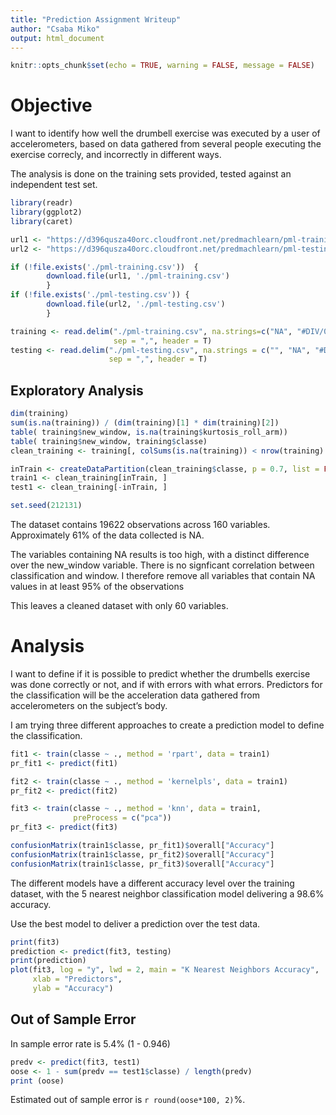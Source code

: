 ```yaml
---
title: "Prediction Assignment Writeup"
author: "Csaba Miko"
output: html_document
---
```


```r
knitr::opts_chunk$set(echo = TRUE, warning = FALSE, message = FALSE)
```

# Objective

I want to identify how well the drumbell exercise was executed by a user of
accelerometers, based on data gathered from several people executing the exercise
correcly, and incorrectly in different ways.

The analysis is done on the training sets provided, tested against an independent
test set.


```r
library(readr)
library(ggplot2)
library(caret)

url1 <- "https://d396qusza40orc.cloudfront.net/predmachlearn/pml-training.csv"
url2 <- "https://d396qusza40orc.cloudfront.net/predmachlearn/pml-testing.csv"

if (!file.exists('./pml-training.csv'))  {
        download.file(url1, './pml-training.csv')
        }
if (!file.exists('./pml-testing.csv')) {
        download.file(url2, './pml-testing.csv')
        }

training <- read.delim("./pml-training.csv", na.strings=c("NA", "#DIV/0!"),
                       sep = ",", header = T)
testing <- read.delim("./pml-testing.csv", na.strings = c("", "NA", "#DIV/0!"),
                      sep = ",", header = T)

```

## Exploratory Analysis

```r
dim(training)
sum(is.na(training)) / (dim(training)[1] * dim(training)[2])
table( training$new_window, is.na(training$kurtosis_roll_arm))
table( training$new_window, training$classe)
clean_training <- training[, colSums(is.na(training)) < nrow(training) * .95]

inTrain <- createDataPartition(clean_training$classe, p = 0.7, list = FALSE)
train1 <- clean_training[inTrain, ]
test1 <- clean_training[-inTrain, ]

set.seed(212131)
```

The dataset contains 19622 observations across 160 variables.
Approximately 61% of the data collected is NA.

The variables containing NA results is too high, with a distinct difference over
the new_window variable. 
There is no signficant correlation between classification and window.
I therefore remove all variables that contain NA values in at least 95% of the 
observations

This leaves a cleaned dataset with only 60 variables.

# Analysis

I want to define if it is possible to predict whether the drumbells exercise
was done correctly or not, and if with errors with what errors.
Predictors for the classification will be the acceleration data gathered from
accelerometers on the subject's body.

I am trying three different approaches to create a prediction model to define
the classification.

```r
fit1 <- train(classe ~ ., method = 'rpart', data = train1)
pr_fit1 <- predict(fit1)
```

```r
fit2 <- train(classe ~ ., method = 'kernelpls', data = train1)
pr_fit2 <- predict(fit2)
```

```r
fit3 <- train(classe ~ ., method = 'knn', data = train1, 
              preProcess = c("pca"))
pr_fit3 <- predict(fit3)
```

```r
confusionMatrix(train1$classe, pr_fit1)$overall["Accuracy"]
confusionMatrix(train1$classe, pr_fit2)$overall["Accuracy"]
confusionMatrix(train1$classe, pr_fit3)$overall["Accuracy"]
```

The different models have a different accuracy level over the training dataset, 
with the 5 nearest neighbor classification model delivering a 98.6% accuracy.

Use the best model to deliver a prediction over the test data.

```r
print(fit3)
prediction <- predict(fit3, testing)
print(prediction)
plot(fit3, log = "y", lwd = 2, main = "K Nearest Neighbors Accuracy",
     xlab = "Predictors",
     ylab = "Accuracy")
```

## Out of Sample Error

In sample error rate is 5.4% (1 - 0.946)

```r
predv <- predict(fit3, test1)
oose <- 1 - sum(predv == test1$classe) / length(predv)
print (oose)
```

Estimated out of sample error is `r round(oose*100, 2)`%.